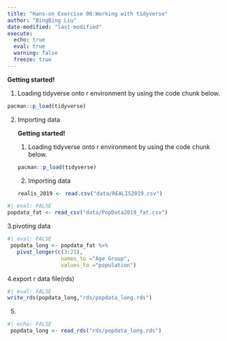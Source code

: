 ```yaml
---
title: "Hans-on Exercise 00:Working with tidyverse"
author: "BingBing Liu"
date-modified: "last-modified"
execute:
  echo: true
  eval: true
  warning: false
  freeze: true
---
```


**Getting started!**

1.  Loading tidyverse onto r environment by using the code chunk below.

```r
pacman::p_load(tidyverse)
```

2.  Importing data

    **Getting started!**

    1.  Loading tidyverse onto r environment by using the code chunk below.

    ```r
    pacman::p_load(tidyverse)
    ```

    2.  Importing data

    ```r
    realis_2019 <- read.csv("data/REALIS2019.csv")
    ```

```r
#| eval: FALSE
popdata_fat <- read_csv("data/PopData2019_fat.csv")

```

  3.pivoting data

```r
#| eval: FALSE
 popdata_long <- popdata_fat %>%
   pivot_longer(c(3:21),
                 names_to ="Age Group", 
                 values_to ="population") 
```
4.export r data file(rds)
```r
#| eval: FALSE
write_rds(popdata_long,"rds/popdata_long.rds")
```
5.
```r
#| echo: FALSE
 popdata_long <- read_rds("rds/popdata_long.rds")
```
